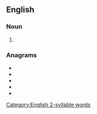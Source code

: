 ==English==

===Noun===
{{head|en|noun plural form}}

# {{plural of|hatred|lang=en}}

===Anagrams===
* {{l|en|dearths}}
* {{l|en|hardest}}
* {{l|en|heardst}}
* {{l|en|threads}}
* {{l|en|trashed}}

[[Category:English 2-syllable words]]